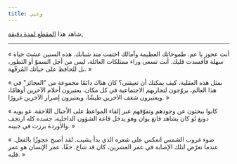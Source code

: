 ```yaml
---
title: وعيي
---
```

شاهد هذا [المقطع لمدة دقيقة.](https://www.youtube.com/watch?v=0c_Oo_uh1Qk&list=PLTKbnePaeauV0FDvmvYakqI04goE0_3qz&index=41)

---

« أنت عجوز يا عم. طموحاتك العظيمة وآمالك اختفت منذ شبابك. هذه السنين عشتَ حياة سهلة فأفسدت قلبك. أنت تسعى وراء ممتلكات العائلة، ليس من أجل السموّ أو التطور، بل لتُحافظ على حياتك المُرفّهة. »

« بمثل هذه العقلية، كيف يمكنك أن تعيقني؟ كان هناك دائمًا مجموعة من "العجائز" في هذا العالم، يروّجون لتجاربهم الاجتماعية في كل مكان، يعتبرون أحلام الآخرين أوهامًا، ويعتبرون شغف الآخرين طيشًا، ويعتبرون إصرار الآخرين غرورًا. »

« كانوا يبحثون عن وجودهم وتفوّقهم عبر إلقاء المواعظ على الأجيال اللاحقة. غو يويه دونغ تُو كان يشاهد فانغ يوان وهو يدخل قاعة الشؤون الداخلية، جسده كله ارتجف والأوردة برزت في جبينه. »

« ضوء غروب الشمس انعكس على شعره الذي بدأ يشيب. لقد أصبح عجوزًا بالفعل. عندما تعرّض لتلك الإصابة في عمر العشرين، كان قد شاخ. حقًا، عمر الإنسان هو عمر قلبه. »
